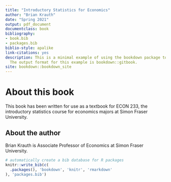 ```yaml
--- 
title: "Introductory Statistics for Economics"
author: "Brian Krauth"
date: "Spring 2021"
output: pdf_document
documentclass: book
bibliography:
- book.bib
- packages.bib
biblio-style: apalike
link-citations: yes
description: This is a minimal example of using the bookdown package to write a book.
  The output format for this example is bookdown::gitbook.
site: bookdown::bookdown_site
---
```


# About this book {-}

This book has been written for use as a textbook for ECON 233, the introductory
statistics course for economics majors at Simon Fraser University. 

## About the author {-}

Brian Krauth is Associate Professor of Economics at Simon Fraser University.

```r
# automatically create a bib database for R packages
knitr::write_bib(c(
  .packages(), 'bookdown', 'knitr', 'rmarkdown'
), 'packages.bib')
```
